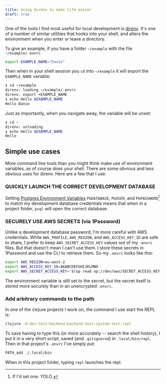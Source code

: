 ```yaml
---
title: Using direnv to make life easier
draft: true
---
```

One of the tools I find most useful for local development is [direnv](https://direnv.net/). It's one of a number of similar utilities that hooks into your shell, and alters the environment when you enter or leave a directory.

To give an example, if you have a folder `~/example` with the file `~/example/.envrc`

```bash
export EXAMPLE_NAME="Danie"
```

Then when in your shell session you `cd` into `~/example` it will export the `EXAMPLE_NAME` variable:

```bash
❯ cd ~/example
direnv: loading ~/example/.envrc
direnv: export +EXAMPLE_NAME
❯ echo Hello $EXAMPLE_NAME
Hello Danie
```

Just as importantly, when you navigate away, the variable will be unset:

```bash
❯ cd ~
direnv: unloading
❯ echo Hello $EXAMPLE_NAME
Hello
```

## Simple use cases

More command line tools than you might think make use of environment variables, as of course does your shell. There are some obvious and less obvious uses for direnv. Here are a few that I use:

### QUICKLY LAUNCH THE CORRECT DEVELOPMENT DATABASE
Setting [Postgres Environment Variables](https://www.postgresql.org/docs/current/libpq-envars.html) `PGDATABASE`, `PGUSER`, and `PGPASSWORD`[^1] to match my development database credentials means that when in a project folder, `psql` will open the correct database.

### SECURELY USE AWS SECRETS (via 1Password)
Unlike a development database password, I'm more careful with AWS credentials. While `AWS_PROFILE`, `AWS_REGION`, and `AWS_ACCESS_KEY_ID` are safe to share, I prefer to keep `AWS_SECRET_ACCESS_KEY` values out of my `.envrc` files. But that doesn't mean I can't use them. I store these secrets in 1Password and use the CLI to retrieve them. So my `.envrc` looks like this:

```bash
export AWS_REGION=eu-west-2
export AWS_ACCESS_KEY_ID=AKABCDEFGHIJKLMNO
export AWS_SECRET_ACCESS_KEY="$(op read op://dev/aws/SECRET_ACCESS_KEY)"
```

The environment variable is still set to the secret, but the secret itself is stored more securely than in an unencrypted `.envrc`.

### Add arbitrary commands to the path
In one of the clojure projects I work on, the command I use start the REPL is:
```bash
clojure -A:dev:test:backend:backend-test:system-test:repl
```
To save having to type this (or more accurately -- search the shell history), I put it in a very short script, saved (and `.gitignored`) in `.local/bin/repl`. Then in that project's `.envrc` I've simply put:

```bash
PATH_add ./.local/bin
```

When in this project folder, typing `repl` launches the repl.

[^1]: If I'd set one. YOLO.
